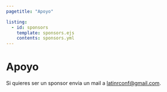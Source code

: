 ```yaml
---
pagetitle: "Apoyo"

listing:
  - id: sponsors
    template: sponsors.ejs
    contents: sponsors.yml
---
```


::: grid
::: {#sponsors_banner .g-col-12 .title}
# Apoyo
:::

::: {#sponsors .g-col-4 .g-col-md-12 .g-col-sm-12}
:::

::: {#sponsorship .g-col-12 .text_block}
Si quieres ser un sponsor envia un mail a [latinrconf\@gmail.com](mailto:latinrconf@gmail.com).
:::
:::
